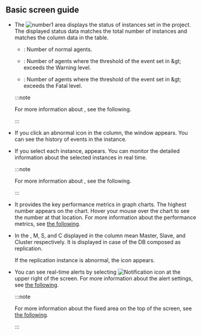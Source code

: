 ## Basic screen guide

<ProdImg img='db-instance-list.png' desc='instance list' />

- The ![number1](/img/number-01.png) area displays the status of instances set in the project. The displayed status data matches the total number of instances and matches the <Cmdname sid="status" className="uitext" /> column data in the table.

  <InDoc product="postgresql,mysql,oracle-pro">

  - <span class='snormal'><Cmdname sid="sms_alert_normal" /></span>: Number of normal agents.

  - <span class='slow'><Cmdname sid="sms_alert_warn" /></span>: Number of agents where the threshold of the event set in <Cmdname sid="side_event" className="uitext" /> &amp;gt; <Cmdname sid="side_eventNoti" className="uitext" /> exceeds the <span class='slow'>Warning</span> level.

  - <span class='vslow'><Cmdname sid="sms_alert_fatal" /></span>: Number of agents where the threshold of the event set in <Cmdname sid="side_event" className="uitext" /> &amp;gt; <Cmdname sid="side_eventNoti" className="uitext" /> exceeds the <span class='vslow'>Fatal</span> level.

  :::note

  For more information about <Cmdname sid="side_event" className="uitext" />, see <Link to="set-notice">the following</Link>.

  :::

  </InDoc>

- If you click an abnormal icon in the <Cmdname sid="status" className="uitext" /> column, the <Cmdname sid="event" className="uitext" /> window appears. You can see the history of events in the instance.

- If you select each instance, <Cmdname sid="side_dbMonitoring" className="uitext" /> appears. You can monitor the detailed information about the selected instances in real time. 

  :::note

  For more information about <Cmdname sid="side_dbMonitoring" className="uitext" />, see <Link to="instance-monitoring">the following</Link>.

  :::

- It provides the key performance metrics in graph charts. The highest number appears on the chart. Hover your mouse over the chart to see the number at that location. For more information about the performance metrics, see [the following](metrics-data-list).

<Xclude product="oracle,oracle-pro,oracle-v1,altibase,mssql,db2,sapase">

- In the <Cmdname sid="instance_list" className="uitext" />, <span class='mark master'>M</span>, <span class='mark instance'>S</span>, and <span class='mark master'>C</span> displayed in the <Cmdname sid="server_name" className="uitext" /> column mean Master, Slave, and Cluster respectively. It is displayed in case of the DB composed as replication.

  If the replication instance is abnormal, the <LinkImage img='ic-warinig-db.svg' desc='경고' className='ico' /> icon appears.

  <ImgLang img='db-instance-list-replication-warning.png' />

</Xclude>

- You can see real-time alerts by selecting ![Notification icon](/img/ico-noti.svg) at the upper right of the screen. For more information about the alert settings, see [the following](set-notice).

  :::note

  For more information about the fixed area on the top of the screen, see [the following](../main-ui-intro-v2).

  :::
